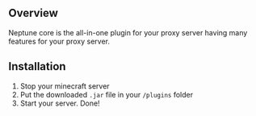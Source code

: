 ## Overview

Neptune core is the all-in-one plugin for your proxy server having many features for your proxy server.

## Installation

1. Stop your minecraft server
2. Put the downloaded `.jar` file in your `/plugins` folder
3. Start your server. Done!
